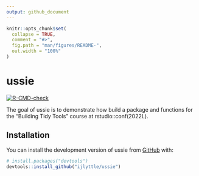 ```yaml
---
output: github_document
---
```


<!-- README.md is generated from README.Rmd. Please edit that file -->

```r
knitr::opts_chunk$set(
  collapse = TRUE,
  comment = "#>",
  fig.path = "man/figures/README-",
  out.width = "100%"
)
```

# ussie

<!-- badges: start -->
[![R-CMD-check](https://github.com/ijlyttle/ussie/actions/workflows/R-CMD-check.yaml/badge.svg)](https://github.com/ijlyttle/ussie/actions/workflows/R-CMD-check.yaml)
<!-- badges: end -->

The goal of ussie is to demonstrate how build a package and functions for the "Building Tidy Tools" course at rstudio::conf(2022L).

## Installation

You can install the development version of ussie from [GitHub](https://github.com/) with:

``` r
# install.packages("devtools")
devtools::install_github("ijlyttle/ussie")
```


